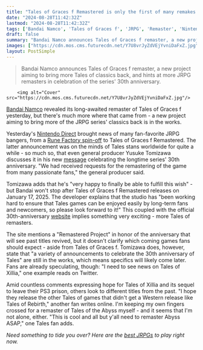 ```yaml
---
title: "Tales of Graces f Remastered is only the first of many remakes that fans of Bandai Namco's beloved JRPG series can expect"
date: "2024-08-28T11:42:32Z"
lastmod: "2024-08-28T11:42:32Z"
tags: ['Bandai Namco', 'Tales of Graces f', 'JRPG', 'Remaster', 'Nintendo Direct', 'Rune Factory']
draft: false
summary: "Bandai Namco announces Tales of Graces f remaster, a new project aiming to bring more Tales of classics back, and hints at more JRPG remasters in celebration of the series' 30th anniversary."
images: ["https://cdn.mos.cms.futurecdn.net/Y7U8vrJyZdVEjYvniDaFxZ.jpg"]
layout: PostSimple
---
```

> Bandai Namco announces Tales of Graces f remaster, a new project aiming to bring more Tales of classics back, and hints at more JRPG remasters in celebration of the series' 30th anniversary.


        <img alt="Cover" src="https://cdn.mos.cms.futurecdn.net/Y7U8vrJyZdVEjYvniDaFxZ.jpg"/>
        
[<u>Bandai Namco</u>](https://www.gamesradar.com/tag/bandai-namco/) revealed its long-awaited remaster of Tales of Graces f yesterday, but there's much more where that came from - a new project aiming to bring more of the JRPG series' classics back is in the works.

Yesterday's [Nintendo Direct](https://www.gamesradar.com/tag/nintendo-direct/) brought news of many fan-favorite JRPG bangers, from a [<u>Rune Factory spin-off</u>](https://www.gamesradar.com/games/simulation/the-new-rune-factory-spin-off-looks-like-much-more-than-a-stardew-valley-like-jrpg-its-breathtaking-eastern-inspired-world-has-dragons-magic-and-more/) to Tales of Graces f Remastered. The latter announcement was on the minds of Tales stans worldwide for quite a while - so much so, that even general producer Yusuke Tomizawa discusses it in his new [<u>message</u>](https://www.youtube.com/watch?v=ZVu68jodtZo) celebrating the longtime series' 30th anniversary. "We had received requests for the remastering of the game from many passionate fans," the general producer said.

Tomizawa adds that he's "very happy to finally be able to fulfill this wish" - but Bandai won't stop after Tales of Graces f Remastered releases on January 17, 2025. The developer explains that the studio has "been working hard to ensure that Tales games can be enjoyed easily by long-term fans and newcomers, so please look forward to it!" This coupled with the official 30th-anniversary [<u>website</u>](https://happy-30th-anniv.tales-ch.jp/#egc) implies something very exciting - more Tales of remasters.

The site mentions a "Remastered Project" in honor of the anniversary that will see past titles revived, but it doesn't clarify which coming games fans should expect - aside from Tales of Graces f. Tomizawa does, however, state that "a variety of announcements to celebrate the 30th anniversary of Tales" are still in the works, which means specifics will likely come later. Fans are already speculating, though: "I need to see news on Tales of Xillia," one example reads on Twitter.

Amid countless comments expressing hope for Tales of Xillia and its sequel to leave their PS3 prison, others look to different titles from the past. "I hope they release the other Tales of games that didn't get a Western release like Tales of Rebirth," another fan writes online. I'm keeping my own fingers crossed for a remaster of Tales of the Abyss myself - and it seems that I'm not alone, either. "This is cool and all but y'all need to remaster Abyss ASAP," one Tales fan adds.

*Need something to tide you over? Here are the *[<u><em>best JRPGs</em></u>](https://www.gamesradar.com/best-jrpgs/)* to play right now.*
        